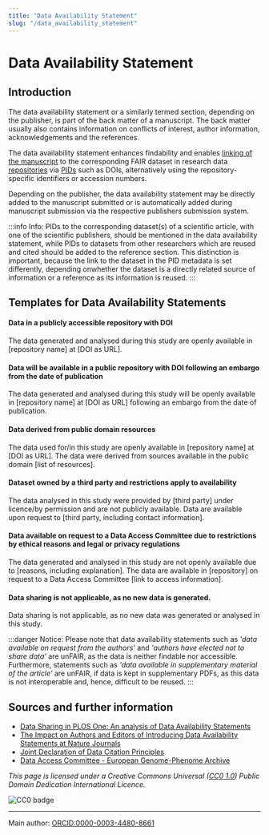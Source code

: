 ```yaml
---
title: "Data Availability Statement"
slug: "/data_availability_statement"
---
```


# Data Availability Statement

## Introduction

The data availability statement or a similarly termed section, depending on the publisher, is part of the back matter of a manuscript. The back matter usually also contains information on conflicts of interest, author information, acknowledgements and the references.

The data availability statement enhances findability and enables [linking of the manuscript](/docs/best_practice/) to the corresponding FAIR dataset in research data [repositories](/docs/repositories) via [PIDs](/docs/pid) such as DOIs, alternatively using the repository-specific identifiers or accession numbers.

Depending on the publisher, the data availability statement may be directly added to the manuscript submitted or is automatically added during manuscript submission via the respective publishers submission system.

:::info Info:
PIDs to the corresponding dataset(s) of a scientific article, with one of the scientific publishers, should be mentioned in the data availability statement, while PIDs to datasets from other researchers which are reused and cited should be added to the reference section. This distinction is important, because the link to the dataset in the PID metadata is set differently, depending onwhether the dataset is a directly related source of information or a reference as its information is reused.
:::

## Templates for Data Availability Statements

#### Data in a publicly accessible repository with DOI

The data generated and analysed during this study are openly available in [repository name] at [DOI as URL].

#### Data will be available in a public repository with DOI following an embargo from the date of publication

The data generated and analysed during this study will be openly available in [repository name] at [DOI as URL] following an embargo from the date of publication.

#### Data derived from public domain resources

The data used for/in this study are openly available in [repository name] at [DOI as URL]. The data were derived from sources available in the public domain [list of resources].

#### Dataset owned by a third party and restrictions apply to availability

The data analysed in this study were provided by [third party] under licence/by permission and are not publicly available. Data are available upon request to [third party, including contact information].

#### Data available on request to a Data Access Committee due to restrictions by ethical reasons and legal or privacy regulations

The data generated and analysed in this study are not openly available due to [reasons, including explanation]. The data are available in [repository] on request to a Data Access Committee [link to access information].

#### Data sharing is not applicable, as no new data is generated.

Data sharing is not applicable, as no new data was generated or analysed in this study.

:::danger Notice:
Please note that data availability statements such as _'data available on request from the authors'_ and _'authors have elected not to share data'_ are unFAIR, as the data is neither findable nor accessible. Furthermore, statements such as _'data available in supplementary material of the article'_ are unFAIR, if data is kept in supplementary PDFs, as this data is not interoperable and, hence, difficult to be reused.
:::

## Sources and further information

-   [Data Sharing in PLOS One: An analysis of Data Availability Statements](https://doi.org/10.1371/journal.pone.0194768)
-   [The Impact on Authors and Editors of Introducing Data Availability Statements at Nature Journals](https://doi.org/10.2218/ijdc.v13i1.614)
-   [Joint Declaration of Data Citation Principles](https://doi.org/10.25490/a97f-egyk)
-   [Data Access Committee - European Genome-Phenome Archive](https://ega-archive.org/submission/data_access_committee)

_This page is licensed under a Creative Commons Universal ([CC0 1.0](https://creativecommons.org/publicdomain/zero/1.0/deed.en)) Public Domain Dedication International Licence._

![CC0 badge](/img/cc-zero.svg)

---

Main author: [ORCID:0000-0003-4480-8661](https://orcid.org/0000-0003-4480-8661)
